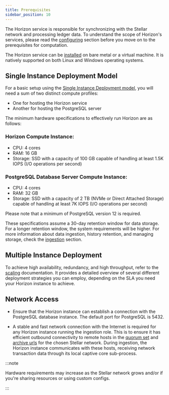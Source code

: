 ```yaml
---
title: Prerequisites
sidebar_position: 10
---
```


The Horizon service is responsible for synchronizing with the Stellar network and processing ledger data. To understand the scope of Horizon's services, please read the [configuring](./configuring.mdx) section before you move on to the prerequisites for computation.

The Horizon service can be [installed](./installing.mdx) on bare metal or a virtual machine. It is natively supported on both Linux and Windows operating systems.

## Single Instance Deployment Model

For a basic setup using the [Single Instance Deployment model](./configuring.mdx#single-instance-deployment), you will need a sum of two distinct compute profiles:

- One for hosting the Horizon service
- Another for hosting the PostgreSQL server

The minimum hardware specifications to effectively run Horizon are as follows:

### Horizon Compute Instance:

- CPU: 4 cores
- RAM: 16 GB
- Storage: SSD with a capacity of 100 GB capable of handling at least 1.5K IOPS (I/O operations per second)

### PostgreSQL Database Server Compute Instance:

- CPU: 4 cores
- RAM: 32 GB
- Storage: SSD with a capacity of 2 TB (NVMe or Direct Attached Storage) capable of handling at least 7K IOPS (I/O operations per second)

Please note that a minimum of PostgreSQL version 12 is required.

These specifications assume a 30-day retention window for data storage. For a longer retention window, the system requirements will be higher. For more information about data ingestion, history retention, and managing storage, check the [ingestion](./ingestion.mdx) section.

## Multiple Instance Deployment

To achieve high availability, redundancy, and high throughput, refer to the [scaling](./scaling.mdx) documentation. It provides a detailed overview of several different deployment strategies you can employ, depending on the SLA you need your Horizon instance to achieve.

## Network Access

- Ensure that the Horizon instance can establish a connection with the PostgreSQL database instance. The default port for PostgreSQL is 5432.

- A stable and fast network connection with the Internet is required for any Horizon instance running the ingestion role. This is to ensure it has efficient outbound connectivity to remote hosts in the [quorum set](../../../validators/admin-guide/configuring.mdx#choosing-your-quorum-set) and [archive urls](../../../validators/admin-guide/configuring.mdx#history) for the chosen Stellar network. During ingestion, the Horizon instance communicates with these hosts, receiving network transaction data through its local captive core sub-process.

:::note

Hardware requirements may increase as the Stellar network grows and/or if you're sharing resources or using custom configs.

:::
